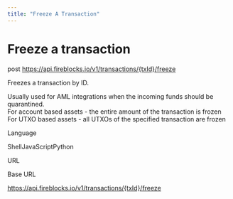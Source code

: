 ```yaml
---
title: "Freeze A Transaction"
---
```

  
  # Freeze a transaction

post https://api.fireblocks.io/v1/transactions/{txId}/freeze

Freezes a transaction by ID.

Usually used for AML integrations when the incoming funds should be quarantined.  
For account based assets - the entire amount of the transaction is frozen  
For UTXO based assets - all UTXOs of the specified transaction are frozen

Language

ShellJavaScriptPython

URL

Base URL

https://api.fireblocks.io/v1/transactions/{txId}/freeze